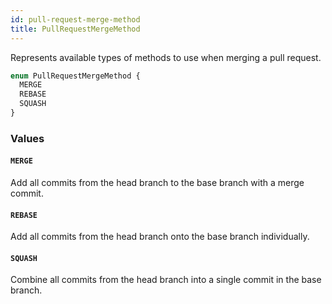 ```yaml
---
id: pull-request-merge-method
title: PullRequestMergeMethod
---
```


Represents available types of methods to use when merging a pull request.

```graphql
enum PullRequestMergeMethod {
  MERGE
  REBASE
  SQUASH
}
```

### Values

#### `MERGE`

Add all commits from the head branch to the base branch with a merge commit.

#### `REBASE`

Add all commits from the head branch onto the base branch individually.

#### `SQUASH`

Combine all commits from the head branch into a single commit in the base branch.
